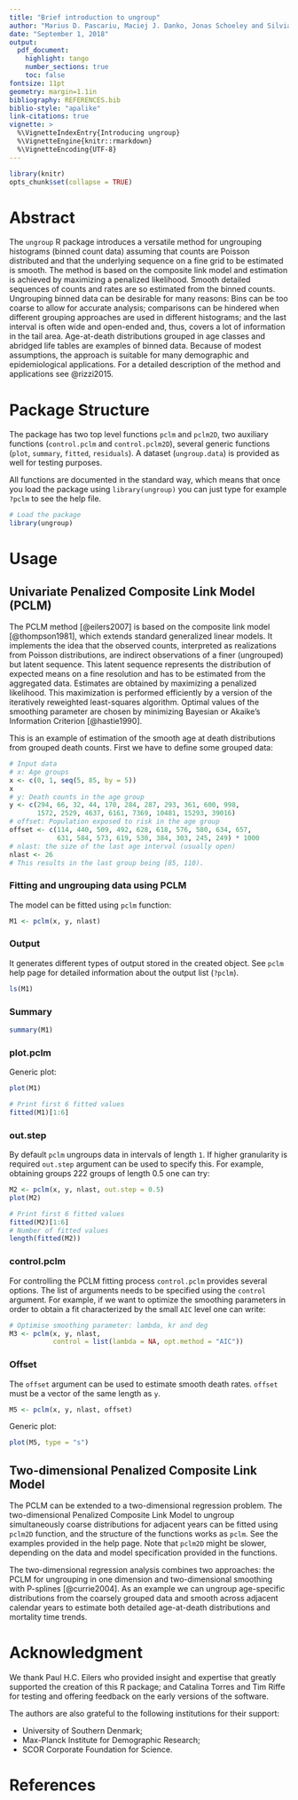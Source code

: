 ```yaml
---
title: "Brief introduction to ungroup"
author: "Marius D. Pascariu, Maciej J. Danko, Jonas Schoeley and Silvia Rizzi"
date: "September 1, 2018"
output: 
  pdf_document:
    highlight: tango
    number_sections: true
    toc: false
fontsize: 11pt
geometry: margin=1.1in
bibliography: REFERENCES.bib
biblio-style: "apalike"
link-citations: true
vignette: >
  %\VignetteIndexEntry{Introducing ungroup}
  %\VignetteEngine{knitr::rmarkdown}
  %\VignetteEncoding{UTF-8}
---
```


```r
library(knitr)
opts_chunk$set(collapse = TRUE)
```

# Abstract

The `ungroup` R package introduces a versatile method for ungrouping histograms (binned count data) assuming that counts are Poisson distributed and that the underlying sequence on a fine grid to be estimated is smooth. The method is based on the composite link model and estimation is achieved by maximizing a penalized likelihood. Smooth detailed sequences of counts and rates are so estimated from the binned counts. Ungrouping binned data can be desirable for many reasons: Bins can be too coarse to allow for accurate analysis; comparisons can be hindered when different grouping approaches are used in different histograms; and the last interval is often wide and open-ended and, thus, covers a lot of information in the tail area. Age-at-death distributions grouped in age classes and abridged life tables are examples of binned data. Because of modest assumptions, the approach is suitable for many demographic and epidemiological applications. For a detailed description of the method and applications see @rizzi2015.

# Package Structure  
The package has two top level functions `pclm` and `pclm2D`, two auxiliary functions (`control.pclm` and `control.pclm2D`), several generic functions (`plot`, `summary`, `fitted`, `residuals`). A dataset (`ungroup.data`) is provided as well for testing purposes.

All functions are documented in the standard way, which means that once you load the package using `library(ungroup)` you can just type for example `?pclm` to see the help file.


```r
# Load the package
library(ungroup)
```

# Usage
## Univariate Penalized Composite Link Model (PCLM)

The PCLM method [@eilers2007] is based on the composite link model [@thompson1981], which extends standard generalized linear models. It implements the idea that the observed counts, interpreted as realizations from Poisson distributions, are indirect observations of a finer (ungrouped) but latent sequence. This latent sequence represents the distribution of expected means on a fine resolution and has to be estimated from the aggregated data. Estimates are obtained by maximizing a penalized likelihood. This maximization is performed efficiently by a version of the iteratively reweighted least-squares algorithm. Optimal values of the smoothing parameter are chosen by minimizing Bayesian or Akaike's Information Criterion [@hastie1990].

This is an example of estimation of the smooth age at death distributions from grouped death counts. First we have to define some grouped data:

```r
# Input data  
# x: Age groups
x <- c(0, 1, seq(5, 85, by = 5))
x
# y: Death counts in the age group
y <- c(294, 66, 32, 44, 170, 284, 287, 293, 361, 600, 998,  
       1572, 2529, 4637, 6161, 7369, 10481, 15293, 39016)
# offset: Population exposed to risk in the age group
offset <- c(114, 440, 509, 492, 628, 618, 576, 580, 634, 657, 
            631, 584, 573, 619, 530, 384, 303, 245, 249) * 1000
# nlast: the size of the last age interval (usually open)
nlast <- 26
# This results in the last group being [85, 110).
```

### Fitting and ungrouping data using PCLM
The model can be fitted using `pclm` function:
```r
M1 <- pclm(x, y, nlast)
```

### Output
It generates different types of output stored in the created object. See `pclm` help page for detailed information about the output list (`?pclm`). 
```r
ls(M1)
```

### Summary
```r
summary(M1)
```

### plot.pclm
Generic plot:
```r
plot(M1)

# Print first 6 fitted values
fitted(M1)[1:6]
```

### out.step

By default `pclm` ungroups data in intervals of length `1`. If higher granularity is required `out.step` argument can be used to specify this. For example, obtaining groups 222 groups of length 0.5 one can try: 

```r
M2 <- pclm(x, y, nlast, out.step = 0.5)
plot(M2)
```

```r
# Print first 6 fitted values
fitted(M2)[1:6]
# Number of fitted values
length(fitted(M2))
```

### control.pclm

For controlling the PCLM fitting process `control.pclm` provides several options. The list of arguments needs to be specified using the `control` argument. For example, if we want to optimize the smoothing parameters in order to obtain a fit characterized by the small `AIC` level one can write:

```r
# Optimise smoothing parameter: lambda, kr and deg
M3 <- pclm(x, y, nlast, 
           control = list(lambda = NA, opt.method = "AIC"))
```

### Offset
The `offset` argument can be used to estimate smooth death rates. `offset` must be a vector of the same length as `y`. 

```r
M5 <- pclm(x, y, nlast, offset)
```

Generic plot:
```r
plot(M5, type = "s")
```


## Two-dimensional Penalized Composite Link Model 

The PCLM can be extended to a two-dimensional regression problem. The two-dimensional Penalized Composite Link Model to ungroup simultaneously coarse distributions for adjacent years can be fitted using `pclm2D` function, and the structure of the functions works as `pclm`. See the examples provided in the help page. Note that `pclm2D` might be slower, depending on the data and model specification provided in the functions.

The two-dimensional regression analysis combines two approaches: the PCLM for ungrouping in one dimension and two-dimensional smoothing with P-splines [@currie2004]. As an example we can ungroup age-specific distributions from the coarsely grouped data and smooth across adjacent calendar years to estimate both detailed age-at-death distributions and mortality time trends.

# Acknowledgment
We thank Paul H.C. Eilers who provided insight and expertise that greatly supported the creation of this R package; and Catalina Torres and Tim Riffe for testing and offering feedback on the early versions of the software. 

The authors are also grateful to the following institutions for their support:

 * University of Southern Denmark;
 * Max-Planck Institute for Demographic Research;
 * SCOR Corporate Foundation for Science.

# References


